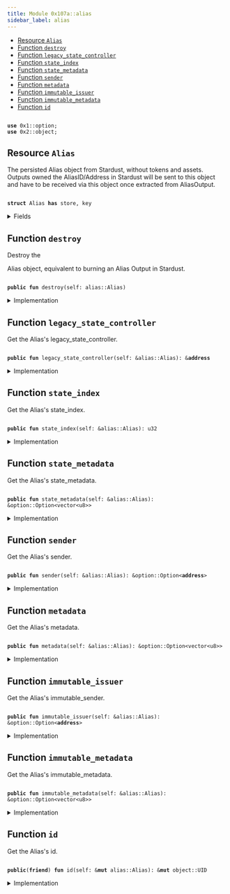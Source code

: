 ```yaml
---
title: Module 0x107a::alias
sidebar_label: alias
---
```


<Link id="0x107a_alias"/>


-  [Resource `Alias`](#0x107a_alias_Alias)
-  [Function `destroy`](#0x107a_alias_destroy)
-  [Function `legacy_state_controller`](#0x107a_alias_legacy_state_controller)
-  [Function `state_index`](#0x107a_alias_state_index)
-  [Function `state_metadata`](#0x107a_alias_state_metadata)
-  [Function `sender`](#0x107a_alias_sender)
-  [Function `metadata`](#0x107a_alias_metadata)
-  [Function `immutable_issuer`](#0x107a_alias_immutable_issuer)
-  [Function `immutable_metadata`](#0x107a_alias_immutable_metadata)
-  [Function `id`](#0x107a_alias_id)


<pre><code>
<b>use</b> <Link to="../move-stdlib/option#0x1_option">0x1::option</Link>;
<b>use</b> <Link to="../iota-framework/object#0x2_object">0x2::object</Link>;
</code></pre>



<Link id="0x107a_alias_Alias"></Link>

## Resource `Alias`

The persisted Alias object from Stardust, without tokens and assets.
Outputs owned the AliasID/Address in Stardust will be sent to this object and
have to be received via this object once extracted from 
AliasOutput.


<pre><code>
<b>struct</b> <Link to="alias#0x107a_alias_Alias">Alias</Link> <b>has</b> store, key
</code></pre>



<details>
<summary>Fields</summary>


<dl>
<dt>

id: <Link to="../iota-framework/object#0x2_object_UID">object::UID</Link>
</dt>
<dd>
 The ID of the Alias = hash of the Output ID that created the Alias Output in Stardust.
 This is the AliasID from Stardust.
</dd>
<dt>

legacy_state_controller: <b>address</b>
</dt>
<dd>
 The last State Controller address assigned before the migration.
</dd>
<dt>

state_index: u32
</dt>
<dd>
 A counter increased by 1 every time the alias was state transitioned.
</dd>
<dt>

state_metadata: <Link to="../move-stdlib/option#0x1_option_Option">option::Option</Link>&lt;<Link to="../move-stdlib/vector#0x1_vector">vector</Link>&lt;u8&gt;&gt;
</dt>
<dd>
 State metadata that can be used to store additional information.
</dd>
<dt>

sender: <Link to="../move-stdlib/option#0x1_option_Option">option::Option</Link>&lt;<b>address</b>&gt;
</dt>
<dd>
 The sender feature.
</dd>
<dt>

metadata: <Link to="../move-stdlib/option#0x1_option_Option">option::Option</Link>&lt;<Link to="../move-stdlib/vector#0x1_vector">vector</Link>&lt;u8&gt;&gt;
</dt>
<dd>
 The metadata feature.
</dd>
<dt>

immutable_issuer: <Link to="../move-stdlib/option#0x1_option_Option">option::Option</Link>&lt;<b>address</b>&gt;
</dt>
<dd>
 The immutable issuer feature.
</dd>
<dt>

immutable_metadata: <Link to="../move-stdlib/option#0x1_option_Option">option::Option</Link>&lt;<Link to="../move-stdlib/vector#0x1_vector">vector</Link>&lt;u8&gt;&gt;
</dt>
<dd>
 The immutable metadata feature.
</dd>
</dl>


</details>

<Link id="0x107a_alias_destroy"></Link>

## Function `destroy`

Destroy the 
<Link to="alias#0x107a_alias_Alias">Alias</Link> object, equivalent to 
burning an Alias Output in Stardust.


<pre><code>
<b>public</b> <b>fun</b> <Link to="alias#0x107a_alias_destroy">destroy</Link>(self: <Link to="alias#0x107a_alias_Alias">alias::Alias</Link>)
</code></pre>



<details>
<summary>Implementation</summary>


<pre><code>
<b>public</b> <b>fun</b> <Link to="alias#0x107a_alias_destroy">destroy</Link>(self: <Link to="alias#0x107a_alias_Alias">Alias</Link>) \{
    <b>let</b> <Link to="alias#0x107a_alias_Alias">Alias</Link> \{
        id,
        legacy_state_controller: _,
        state_index: _,
        state_metadata: _,
        sender: _,
        metadata: _,
        immutable_issuer: _,
        immutable_metadata: _,
    } = self;

    <Link to="../iota-framework/object#0x2_object_delete">object::delete</Link>(id);
}
</code></pre>



</details>

<Link id="0x107a_alias_legacy_state_controller"></Link>

## Function `legacy_state_controller`

Get the Alias's 
legacy_state_controller.


<pre><code>
<b>public</b> <b>fun</b> <Link to="alias#0x107a_alias_legacy_state_controller">legacy_state_controller</Link>(self: &<Link to="alias#0x107a_alias_Alias">alias::Alias</Link>): &<b>address</b>
</code></pre>



<details>
<summary>Implementation</summary>


<pre><code>
<b>public</b> <b>fun</b> <Link to="alias#0x107a_alias_legacy_state_controller">legacy_state_controller</Link>(self: &<Link to="alias#0x107a_alias_Alias">Alias</Link>): &<b>address</b> \{
    &self.legacy_state_controller
}
</code></pre>



</details>

<Link id="0x107a_alias_state_index"></Link>

## Function `state_index`

Get the Alias's 
state_index.


<pre><code>
<b>public</b> <b>fun</b> <Link to="alias#0x107a_alias_state_index">state_index</Link>(self: &<Link to="alias#0x107a_alias_Alias">alias::Alias</Link>): u32
</code></pre>



<details>
<summary>Implementation</summary>


<pre><code>
<b>public</b> <b>fun</b> <Link to="alias#0x107a_alias_state_index">state_index</Link>(self: &<Link to="alias#0x107a_alias_Alias">Alias</Link>): u32 \{
    self.state_index
}
</code></pre>



</details>

<Link id="0x107a_alias_state_metadata"></Link>

## Function `state_metadata`

Get the Alias's 
state_metadata.


<pre><code>
<b>public</b> <b>fun</b> <Link to="alias#0x107a_alias_state_metadata">state_metadata</Link>(self: &<Link to="alias#0x107a_alias_Alias">alias::Alias</Link>): &<Link to="../move-stdlib/option#0x1_option_Option">option::Option</Link>&lt;<Link to="../move-stdlib/vector#0x1_vector">vector</Link>&lt;u8&gt;&gt;
</code></pre>



<details>
<summary>Implementation</summary>


<pre><code>
<b>public</b> <b>fun</b> <Link to="alias#0x107a_alias_state_metadata">state_metadata</Link>(self: &<Link to="alias#0x107a_alias_Alias">Alias</Link>): &Option&lt;<Link to="../move-stdlib/vector#0x1_vector">vector</Link>&lt;u8&gt;&gt; \{
    &self.state_metadata
}
</code></pre>



</details>

<Link id="0x107a_alias_sender"></Link>

## Function `sender`

Get the Alias's 
sender.


<pre><code>
<b>public</b> <b>fun</b> <Link to="alias#0x107a_alias_sender">sender</Link>(self: &<Link to="alias#0x107a_alias_Alias">alias::Alias</Link>): &<Link to="../move-stdlib/option#0x1_option_Option">option::Option</Link>&lt;<b>address</b>&gt;
</code></pre>



<details>
<summary>Implementation</summary>


<pre><code>
<b>public</b> <b>fun</b> <Link to="alias#0x107a_alias_sender">sender</Link>(self: &<Link to="alias#0x107a_alias_Alias">Alias</Link>): &Option&lt;<b>address</b>&gt; \{
    &self.sender
}
</code></pre>



</details>

<Link id="0x107a_alias_metadata"></Link>

## Function `metadata`

Get the Alias's 
metadata.


<pre><code>
<b>public</b> <b>fun</b> <Link to="alias#0x107a_alias_metadata">metadata</Link>(self: &<Link to="alias#0x107a_alias_Alias">alias::Alias</Link>): &<Link to="../move-stdlib/option#0x1_option_Option">option::Option</Link>&lt;<Link to="../move-stdlib/vector#0x1_vector">vector</Link>&lt;u8&gt;&gt;
</code></pre>



<details>
<summary>Implementation</summary>


<pre><code>
<b>public</b> <b>fun</b> <Link to="alias#0x107a_alias_metadata">metadata</Link>(self: &<Link to="alias#0x107a_alias_Alias">Alias</Link>): &Option&lt;<Link to="../move-stdlib/vector#0x1_vector">vector</Link>&lt;u8&gt;&gt; \{
    &self.metadata
}
</code></pre>



</details>

<Link id="0x107a_alias_immutable_issuer"></Link>

## Function `immutable_issuer`

Get the Alias's 
immutable_sender.


<pre><code>
<b>public</b> <b>fun</b> <Link to="alias#0x107a_alias_immutable_issuer">immutable_issuer</Link>(self: &<Link to="alias#0x107a_alias_Alias">alias::Alias</Link>): &<Link to="../move-stdlib/option#0x1_option_Option">option::Option</Link>&lt;<b>address</b>&gt;
</code></pre>



<details>
<summary>Implementation</summary>


<pre><code>
<b>public</b> <b>fun</b> <Link to="alias#0x107a_alias_immutable_issuer">immutable_issuer</Link>(self: &<Link to="alias#0x107a_alias_Alias">Alias</Link>): &Option&lt;<b>address</b>&gt; \{
    &self.immutable_issuer
}
</code></pre>



</details>

<Link id="0x107a_alias_immutable_metadata"></Link>

## Function `immutable_metadata`

Get the Alias's 
immutable_metadata.


<pre><code>
<b>public</b> <b>fun</b> <Link to="alias#0x107a_alias_immutable_metadata">immutable_metadata</Link>(self: &<Link to="alias#0x107a_alias_Alias">alias::Alias</Link>): &<Link to="../move-stdlib/option#0x1_option_Option">option::Option</Link>&lt;<Link to="../move-stdlib/vector#0x1_vector">vector</Link>&lt;u8&gt;&gt;
</code></pre>



<details>
<summary>Implementation</summary>


<pre><code>
<b>public</b> <b>fun</b> <Link to="alias#0x107a_alias_immutable_metadata">immutable_metadata</Link>(self: &<Link to="alias#0x107a_alias_Alias">Alias</Link>): &Option&lt;<Link to="../move-stdlib/vector#0x1_vector">vector</Link>&lt;u8&gt;&gt; \{
    &self.immutable_metadata
}
</code></pre>



</details>

<Link id="0x107a_alias_id"></Link>

## Function `id`

Get the Alias's id.


<pre><code>
<b>public</b>(<b>friend</b>) <b>fun</b> <Link to="alias#0x107a_alias_id">id</Link>(self: &<b>mut</b> <Link to="alias#0x107a_alias_Alias">alias::Alias</Link>): &<b>mut</b> <Link to="../iota-framework/object#0x2_object_UID">object::UID</Link>
</code></pre>



<details>
<summary>Implementation</summary>


<pre><code>
<b>public</b>(<Link to="../iota-framework/package#0x2_package">package</Link>) <b>fun</b> <Link to="alias#0x107a_alias_id">id</Link>(self: &<b>mut</b> <Link to="alias#0x107a_alias_Alias">Alias</Link>): &<b>mut</b> UID \{
    &<b>mut</b> self.id
}
</code></pre>



</details>

